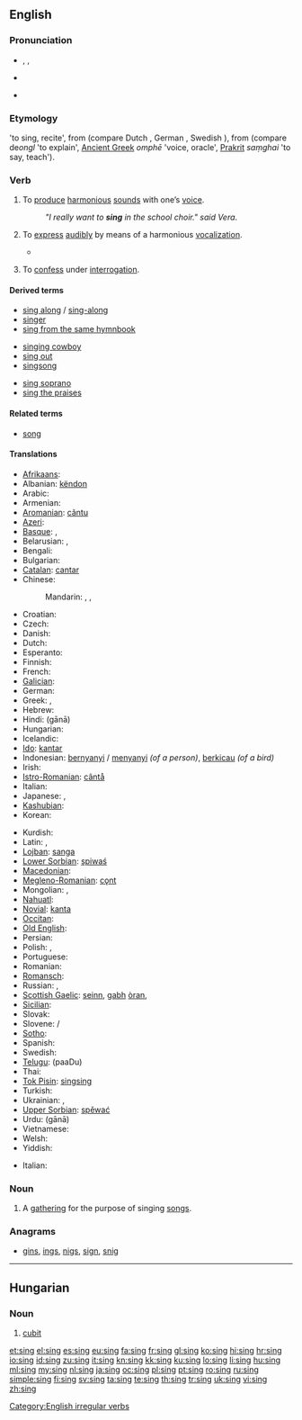 ==English==

===Pronunciation===
* {{enPR|sĭng}}, {{IPA|/sɪŋ/}}, {{SAMPA|/sIN/}}
* {{audio|en-uk-sing.ogg|Audio (UK)}}
* {{audio|en-us-sing.ogg|Audio (US)}}
*: {{rhymes|ɪŋ}}

===Etymology===
{{etyl|ang|en}} {{term|singan|lang=ang}} 'to sing, recite', from {{proto|Germanic|senʒwanan|lang=en}} (compare Dutch {{term|zingen|lang=nl}}, German {{term|singen|lang=de}}, Swedish {{term|sjunga|lang=sv}}), from {{proto|Indo-European|sengʷh-}} (compare {{etyl|cy|-}} de''ongl'' 'to explain', [[Ancient Greek]] ''omphē'' 'voice, oracle', [[Prakrit]] ''saṃghai'' 'to say, teach').

===Verb===
{{en-verb|sings|singing|sang|sung}}

# {{intransitive}} To [[produce]] [[harmonious]] [[sound]]s with one’s [[voice]].
#: ''"I really want to '''sing''' in the school choir." said Vera''.
# {{transitive}} To [[express]] [[audibly]] by means of a harmonious [[vocalization]].
#* {{quote-book|1852|Mrs M.A. Thompson|chapter=The Tutor's Daughter|Graham's American Monthly Magazine of Literature, Art, and Fashion|page=266|url=http://books.google.com/books?id=hdcRAAAAYAAJ&pg=PA266
|passage=In the lightness of my heart I '''sang''' catches of songs as my horse gayly bore me along the well-remembered road.}}
# {{slang}} To [[confess]] under [[interrogation]].

====Derived terms====
{{rel-top3|Terms derived from the verb "sing"}}
* [[sing along]] / [[sing-along]]
* [[singer]]
* [[sing from the same hymnbook]]
{{rel-mid3}}
* [[singing cowboy]]
* [[sing out]]
* [[singsong]]
{{rel-mid3}}
* [[sing soprano]]
* [[sing the praises]]
{{rel-bottom}}

====Related terms====
* [[song]]

====Translations====
{{trans-top|to produce harmonious sounds with one’s voice}}
* [[Afrikaans]]: {{t-|af|sing|xs=Afrikaans}}
* Albanian: [[këndon]]
* Arabic: {{t|ar|غنى|tr=ghánnaa}}
* Armenian: {{t-|hy|երգել|tr=yergel}}
* [[Aromanian]]: [[cãntu]]
* [[Azeri]]: {{t+|az|oxumaq|xs=Azeri}}
* [[Basque]]: {{t+|eu|abestu|xs=Basque}},  {{t|eu|kantatu|xs=Basque}}
* Belarusian: {{t|be|спяваць|tr=spjavác’|xs=Belarusian}} {{impf}},  {{t|be|заспяваць|tr=zaspjavác’|xs=Belarusian}} {{pf}}
* Bengali: {{t|bn|গাওয়া |tr=gaoya|sc=Beng|xs=Bengali}}
* Bulgarian: {{t+|bg|пея|tr=péja}}
* [[Catalan]]: [[cantar]]
* Chinese:
*: Mandarin: {{t-|cmn|唱|tr=chàng|sc=Hani}},  {{t-|cmn|鳴|sc=Hani}},  {{t-|cmn|鸣|tr=míng|sc=Hani}} {{qualifier|of birds}}
* Croatian: {{t+|hr|pjevati}}
* Czech: {{t-|cs|zpívat}}
* Danish: {{t+|da|synge}}
* Dutch: {{t+|nl|zingen}}
* Esperanto: {{t-|eo|kanti|xs=Esperanto}}
* Finnish: {{t+|fi|laulaa}}
* French: {{t+|fr|chanter}}
* [[Galician]]: {{t+|gl|cantar|xs=Galician}}
* German: {{t+|de|singen}}
* Greek: {{t|el|τραγουδάω}},  {{t+|el|τραγουδώ}}
* Hebrew: {{t+|he|שר|tr=shar}}
* Hindi: {{t-|hi|गाना|xs=Hindi}} (gānā)
* Hungarian: {{t+|hu|énekel}}
* Icelandic: {{t+|is|syngja}}
* [[Ido]]: [[kantar]]
* Indonesian: [[nyanyi|bernyanyi]] / [[nyanyi|menyanyi]] ''(of a person)'', [[kicau|berkicau]] ''(of a bird)''
* Irish: {{t-|ga|can|xs=Irish}}
* [[Istro-Romanian]]: [[cântå]]
* Italian: {{t+|it|cantare}}
* Japanese: {{t-|ja|歌う|tr=うたう, utau}},  {{t-|ja|鳴く|tr=なく, naku}} {{qualifier|of birds}}
* [[Kashubian]]: {{t|csb|spiéwac|xs=Kashubian}}
* Korean: {{t+|ko|노래하다|tr=noraehada|sc=Hang}}
{{trans-mid}}
* Kurdish: {{ku-Arab|[[گۆرانی وتن]]}}
* Latin: {{t-|la|cano}}, {{t+|la|canto}}
* [[Lojban]]: [[sanga]]
* [[Lower Sorbian]]: [[spiwaś]]
* [[Macedonian]]: {{t-|mk|пее|tr=pée}}
* [[Megleno-Romanian]]: [[cǫnt]]
* Mongolian: {{t|mn|дуу дуулах|tr=duu duulakh|sc=Cyrl|xs=Mongolian}},  {{t|mn|магтан дуулах|tr=magtan duulakh|sc=Cyrl|xs=Mongolian}}
* [[Nahuatl]]: {{t-|nah|cuīca|xs=Nahuatl}}
* [[Novial]]: [[kanta]]
* [[Occitan]]: {{t+|oc|cantar|xs=Occitan}}
* [[Old English]]: {{t-|ang|singan|xs=Old English}}
* Persian: {{t|fa|سرودن|xs=Persian}}
* Polish: {{t+|pl|śpiewać}} {{impf}},  {{t|pl|zaśpiewać}} {{pf}}
* Portuguese: {{t+|pt|cantar}}
* Romanian: {{t+|ro|cânta}}
* [[Romansch]]: {{t-|rm|chantar|xs=Romansch}}
* Russian: {{t+|ru|петь|tr=pet’}} {{impf}}, {{t+|ru|спеть|tr=spet’}} {{pf}}
* [[Scottish Gaelic]]: [[seinn]], [[gabh]] [[òran]], {{qualifier|bird}} {{t-|gd|ceileir|xs=Scottish Gaelic}}
* [[Sicilian]]: {{t+|scn|cantari|xs=Sicilian}}
* Slovak: {{t|sk|spievať}}
* Slovene: {{t+|sl|peti}}/{{t|sl|zapeti}}
* [[Sotho]]: {{t+|st|bina|xs=Sotho}}
* Spanish: {{t+|es|cantar}}
* Swedish: {{t+|sv|sjunga}}
* [[Telugu]]: {{t|te|పాడు}} (paaDu)
* Thai: {{t|th|ขับร้อง|tr=kàp róng}}
* [[Tok Pisin]]: [[singsing]]
* Turkish: {{t+|tr|şarkı söylemek}}
* Ukrainian: {{t+|uk|співати|tr=spiváty|xs=Ukrainian}} {{impf}},  {{t|uk|заспівати|tr=заspiváty|xs=Ukrainian}} {{pf}}
* [[Upper Sorbian]]: [[spěwać]]
* Urdu: {{t+|ur|گانا|xs=Urdu}} (gānā)
* Vietnamese: {{t+|vi|hát|xs=Vietnamese}}
* Welsh: {{t-|cy|canu|xs=Welsh}}
* Yiddish: {{t|yi|זינגען|tr=zingen|sc=yi-Hebr}}
{{trans-bottom}}
{{trans-top|confess under interrogation}}
* Italian: {{t+|it|cantare}}
{{trans-mid}}
{{trans-bottom}}

===Noun===
{{en-noun}}

# A [[gathering]] for the purpose of singing [[song]]s.

===Anagrams===
* [[gins#English|gins]], [[ings#English|ings]], [[nigs#English|nigs]], [[sign#English|sign]], [[snig#English|snig]]

[[Category:English irregular verbs]]

----

==Hungarian==

===Noun===
{{infl|hu|noun}}

# [[cubit]]

[[et:sing]]
[[el:sing]]
[[es:sing]]
[[eu:sing]]
[[fa:sing]]
[[fr:sing]]
[[gl:sing]]
[[ko:sing]]
[[hi:sing]]
[[hr:sing]]
[[io:sing]]
[[id:sing]]
[[zu:sing]]
[[it:sing]]
[[kn:sing]]
[[kk:sing]]
[[ku:sing]]
[[lo:sing]]
[[li:sing]]
[[hu:sing]]
[[ml:sing]]
[[my:sing]]
[[nl:sing]]
[[ja:sing]]
[[oc:sing]]
[[pl:sing]]
[[pt:sing]]
[[ro:sing]]
[[ru:sing]]
[[simple:sing]]
[[fi:sing]]
[[sv:sing]]
[[ta:sing]]
[[te:sing]]
[[th:sing]]
[[tr:sing]]
[[uk:sing]]
[[vi:sing]]
[[zh:sing]]